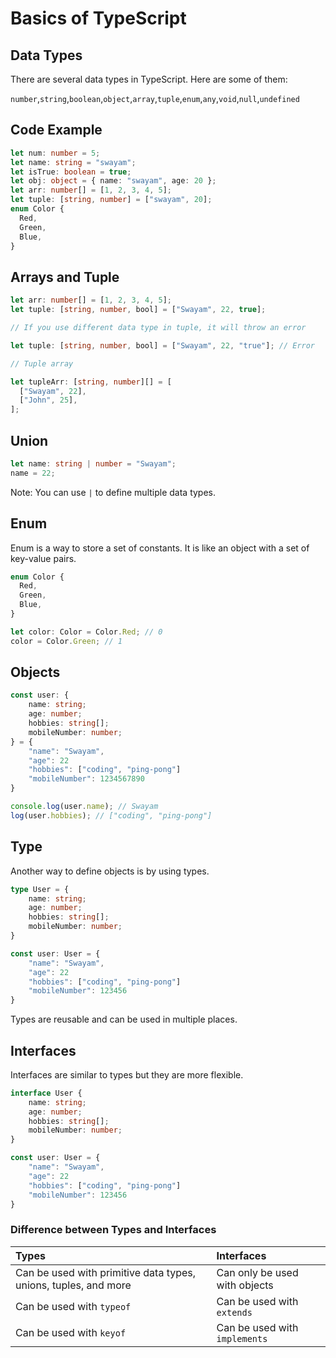 # Basics of TypeScript

## Data Types

There are several data types in TypeScript. Here are some of them:

`number`,`string`,`boolean`,`object`,`array`,`tuple`,`enum`,`any`,`void`,`null`,`undefined`

## Code Example

```typescript filename="example.ts"
let num: number = 5;
let name: string = "swayam";
let isTrue: boolean = true;
let obj: object = { name: "swayam", age: 20 };
let arr: number[] = [1, 2, 3, 4, 5];
let tuple: [string, number] = ["swayam", 20];
enum Color {
  Red,
  Green,
  Blue,
}
```

## Arrays and Tuple

```typescript filename="arraysandtuple.ts"
let arr: number[] = [1, 2, 3, 4, 5];
let tuple: [string, number, bool] = ["Swayam", 22, true];

// If you use different data type in tuple, it will throw an error

let tuple: [string, number, bool] = ["Swayam", 22, "true"]; // Error

// Tuple array

let tupleArr: [string, number][] = [
  ["Swayam", 22],
  ["John", 25],
];
```

## Union

```typescript filename="union.ts"
let name: string | number = "Swayam";
name = 22;
```

Note: You can use `|` to define multiple data types.

## Enum

Enum is a way to store a set of constants. It is like an object with a set of key-value pairs.

```typescript filename="enum.ts"
enum Color {
  Red,
  Green,
  Blue,
}

let color: Color = Color.Red; // 0
color = Color.Green; // 1
```

## Objects

```typescript filename="objects.ts"
const user: {
    name: string;
    age: number;
    hobbies: string[];
    mobileNumber: number;
} = {
    "name": "Swayam",
    "age": 22
    "hobbies": ["coding", "ping-pong"]
    "mobileNumber": 1234567890
}

console.log(user.name); // Swayam
log(user.hobbies); // ["coding", "ping-pong"]
```

## Type

Another way to define objects is by using types.

```typescript filename="types.ts" {1-6}
type User = {
    name: string;
    age: number;
    hobbies: string[];
    mobileNumber: number;
}

const user: User = {
    "name": "Swayam",
    "age": 22
    "hobbies": ["coding", "ping-pong"]
    "mobileNumber": 123456
}
```

Types are reusable and can be used in multiple places.

## Interfaces

Interfaces are similar to types but they are more flexible.

```typescript filename="interfaces.ts" {1-6}
interface User {
    name: string;
    age: number;
    hobbies: string[];
    mobileNumber: number;
}

const user: User = {
    "name": "Swayam",
    "age": 22
    "hobbies": ["coding", "ping-pong"]
    "mobileNumber": 123456
}
```

### Difference between Types and Interfaces

| **Types**                                                       | **Interfaces**                |
| :-------------------------------------------------------------- | :---------------------------- |
| Can be used with primitive data types, unions, tuples, and more | Can only be used with objects |
| Can be used with `typeof`                                       | Can be used with `extends`    |
| Can be used with `keyof`                                        | Can be used with `implements` |
